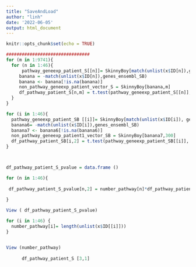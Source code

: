 ```yaml
---
title: "SaveAndLoad"
author: "linh"
date: '2022-06-05'
output: html_document
---
```


```r
knitr::opts_chunk$set(echo = TRUE)
```


```r

################################ 
for (m in 1:9741){
  for (n in 1:46){
      pathway_geneexp_patient_S[[n]]= SkinnyBoy[match(unlist(x$ID[n]),genes_ensembl_SB),m]
     banana = -match(unlist(x$ID[n]),genes_ensembl_SB)
     banana <- banana[!is.na(banana)]
     non_pathway_geneexp_patient_vector_S = SkinnyBoy[banana,m]
     df_pathway_patient_S[n,m] = t.test(pathway_geneexp_patient_S[[n]], non_pathway_geneexp_patient_vector_S)$p.value
  }
}

for (i in 1:46){
  pathway_geneexp_patient_SB [[i]]= SkinnyBoy[match(unlist(x$ID[i]), genes_ensembl_SB), 300]
  banana6= -match(unlist(x$ID[i]),genes_ensembl_SB)
  banana7 <- banana6[!is.na(banana6)]
  non_pathway_geneexp_patient1_vector_SB = SkinnyBoy[banana7,300]
  df_pathway_patient_SB[i,2] = t.test(pathway_geneexp_patient_SB[[i]], non_pathway_geneexp_patient1_vector_SB)$p.value
}



df_pathway_patient_S_pvalue = data.frame ()

for (n in 1:46){
    
 df_pathway_patient_S_pvalue[n,2] = number_pathway[n]*df_pathway_patient_SB[n,2]
    
}

View ( df_pathway_patient_S_pvalue)

for (i in 1:46) {
  number_pathway[i]= length(unlist(x$ID[[i]]))
}


View (number_pathway)
      
      df_pathway_patient_S [3,1]

```







